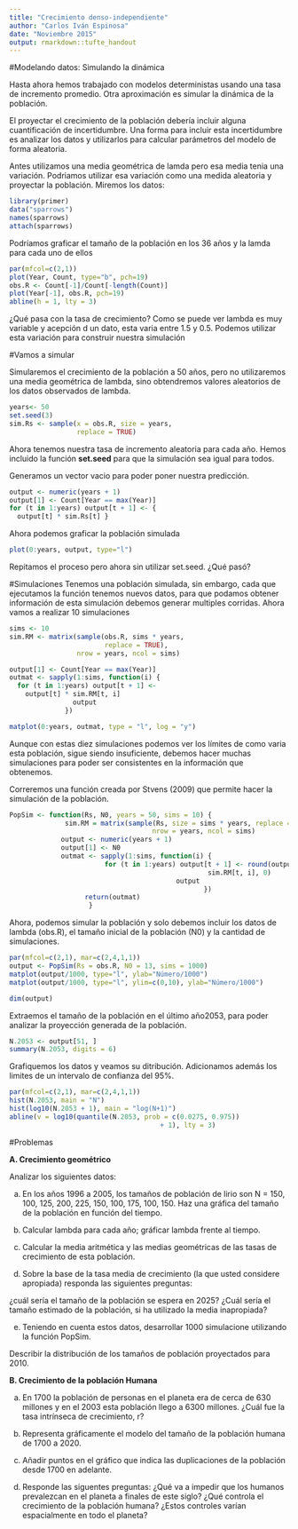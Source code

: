```yaml
---
title: "Crecimiento denso-independiente"
author: "Carlos Iván Espinosa"
date: "Noviembre 2015"
output: rmarkdown::tufte_handout
---
```



#Modelando datos: Simulando la dinámica

Hasta ahora hemos trabajado  con modelos deterministas usando una tasa de incremento promedio. Otra aproximación es simular la dinámica de la población.

El proyectar el crecimiento de la población debería incluir alguna cuantificación de incertidumbre. Una forma para incluir esta incertidumbre es analizar los datos y utilizarlos para calcular parámetros del modelo de forma aleatoria.

Antes utilizamos una media geométrica de lamda pero esa media tenia una variación. Podriamos utilizar esa variación como una medida aleatoria y proyectar la población. Miremos los datos:

```r
library(primer)
data("sparrows")
names(sparrows)
attach(sparrows)
```
Podríamos graficar el tamaño de la población en los 36 años y la lamda para cada uno de ellos



```r
par(mfcol=c(2,1))
plot(Year, Count, type="b", pch=19)
obs.R <- Count[-1]/Count[-length(Count)]
plot(Year[-1], obs.R, pch=19)
abline(h = 1, lty = 3)
```

¿Qué pasa con la tasa de crecimiento? Como se puede ver lambda es muy variable y acepción d un dato, esta varia entre 1.5 y 0.5.  Podemos utilizar esta variación para construir nuestra simulación

#Vamos a simular

Simularemos el crecimiento de la población a 50 años, pero no utilizaremos una media geométrica de lambda, sino obtendremos valores aleatorios de los datos observados de lambda.

```r
years<- 50
set.seed(3)
sim.Rs <- sample(x = obs.R, size = years, 
                 replace = TRUE)
```

Ahora tenemos nuestra tasa de incremento aleatoria para cada año.  Hemos incluido la función __set.seed__ para que la simulación sea igual para todos.

Generamos un vector vacio para poder poner nuestra predicción.
```r
output <- numeric(years + 1)
output[1] <- Count[Year == max(Year)]
for (t in 1:years) output[t + 1] <- { 
  output[t] * sim.Rs[t] }
```
Ahora podemos graficar la población simulada
 
```r
plot(0:years, output, type="l")
```

Repitamos el proceso pero ahora sin utilizar set.seed. ¿Qué pasó?

#Simulaciones
Tenemos una población simulada, sin embargo, cada que ejecutamos la función tenemos nuevos datos, para que podamos obtener información de esta simulación debemos generar multiples corridas.
Ahora vamos a realizar 10 simulaciones
```r
sims <- 10 
sim.RM <- matrix(sample(obs.R, sims * years, 
                        replace = TRUE), 
                 nrow = years, ncol = sims)

output[1] <- Count[Year == max(Year)]
outmat <- sapply(1:sims, function(i) { 
  for (t in 1:years) output[t + 1] <- 
    output[t] * sim.RM[t, i]
                output
              })
```

```r
matplot(0:years, outmat, type = "l", log = "y") 
```

Aunque con estas diez simulaciones podemos ver los límites de como varia esta población, sigue siendo insuficiente, debemos hacer muchas simulaciones para poder ser consistentes en la información que obtenemos.

Correremos una función creada por Stvens (2009) que permite hacer la simulación de la población.

```r

PopSim <- function(Rs, N0, years = 50, sims = 10) { 
              sim.RM = matrix(sample(Rs, size = sims * years, replace = TRUE), 
                                    nrow = years, ncol = sims)
             output <- numeric(years + 1) 
             output[1] <- N0 
             outmat <- sapply(1:sims, function(i) {
                        for (t in 1:years) output[t + 1] <- round(output[t] * 
                                                  sim.RM[t, i], 0)
                                          output
                                                 })  
                   return(outmat) 
                    }

```

Ahora, podemos simular la población y solo debemos incluir los datos de lambda (obs.R), el tamaño inicial de la población (N0) y la cantidad de simulaciones.

```r
par(mfcol=c(2,1), mar=c(2,4,1,1))
output <- PopSim(Rs = obs.R, N0 = 13, sims = 1000)
matplot(output/1000, type="l", ylab="Número/1000")
matplot(output/1000, type="l", ylim=c(0,10), ylab="Número/1000")

dim(output)
```

Extraemos el tamaño de la población en el último año2053, para poder analizar la proyección generada de la población.

```r
N.2053 <- output[51, ]
summary(N.2053, digits = 6)
```

Grafiquemos los datos y veamos su ditribución. Adicionamos además los limites de un intervalo de confianza del 95%.

```r

par(mfcol=c(2,1), mar=c(2,4,1,1))
hist(N.2053, main = "N") 
hist(log10(N.2053 + 1), main = "log(N+1)") 
abline(v = log10(quantile(N.2053, prob = c(0.0275, 0.975))
                                      + 1), lty = 3)
```


#Problemas

__A. Crecimiento geométrico__

Analizar los  siguientes datos: 

a. En los años 1996 a 2005, los tamaños de población de lirio son N = 150, 100, 125, 200, 225, 150, 100, 175, 100, 150. Haz una gráfica del tamaño de la población en función del tiempo.

b. Calcular lambda para cada año; gráficar lambda frente al tiempo. 

c. Calcular la media aritmética y las medias geométricas de las tasas de crecimiento de esta población. 

d. Sobre la base de la tasa media de crecimiento (la que usted considere apropiada) responda las siguientes preguntas: 

¿cuál sería el tamaño de la población se espera en 2025? 
¿Cuál sería el tamaño estimado de la población, si ha utilizado la media inapropiada? 

e. Teniendo en cuenta estos datos, desarrollar 1000 simulacione utilizando la función PopSim. 

Describir la distribución de los tamaños de población proyectados para 2010.


__B. Crecimiento de la población Humana__ 

a. En 1700 la población de personas en el planeta era de cerca de 630 millones y en el 2003 esta población llego a 6300 millones.
¿Cuál fue la tasa intrínseca de crecimiento, r? 

b. Representa gráficamente el modelo del tamaño de la población  humana de 1700 a 2020. 
c. Añadir puntos en el gráfico que indica las duplicaciones de la población desde 1700 en adelante. 
d. Responde las siguentes preguntas:
    ¿Qué va a impedir que los humanos prevalezcan en el planeta a finales de este siglo? 
    ¿Qué controla el crecimiento de la población humana? 
    ¿Estos controles varían espacialmente en todo el planeta? 
